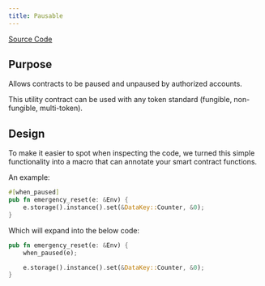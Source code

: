 ```yaml
---
title: Pausable
---
```


[Source Code](https://github.com/OpenZeppelin/stellar-contracts/tree/main/packages/contract-utils/pausable)

## Purpose

Allows contracts to be paused and unpaused by authorized accounts.

This utility contract can be used with any token standard (fungible, non-fungible, multi-token).

## Design

To make it easier to spot when inspecting the code, we turned this simple functionality into a macro that can annotate your smart contract functions.

An example:
```rust
#[when_paused]
pub fn emergency_reset(e: &Env) {
    e.storage().instance().set(&DataKey::Counter, &0);
}
```

Which will expand into the below code:

```rust
pub fn emergency_reset(e: &Env) {
    when_paused(e);

    e.storage().instance().set(&DataKey::Counter, &0);
}
```
